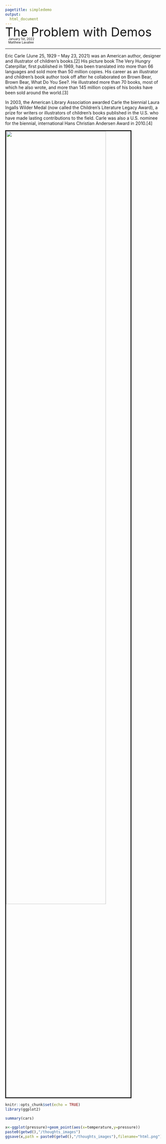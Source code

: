 ```yaml
---
pagetitle: simpledemo
output: 
  html_document
---
```

<link rel="stylesheet" href="academicicons/css/academicons.min.css"/>

<p style="line-height:80%">
<span style='font-size:40px'>The Problem with Demos</style>\
<br>
<span style='font-size:10px;margin-left:10px'>January 1st, 2022</style>\
<span style='font-size:10px;margin-left:10px'>Matthew Lavallee</style>\
</p>

---

Eric Carle (June 25, 1929 – May 23, 2021) was an American author, designer and illustrator of children's books.[2] His picture book The Very Hungry Caterpillar, first published in 1969, has been translated into more than 66 languages and sold more than 50 million copies. His career as an illustrator and children's book author took off after he collaborated on Brown Bear, Brown Bear, What Do You See?. He illustrated more than 70 books, most of which he also wrote, and more than 145 million copies of his books have been sold around the world.[3]

In 2003, the American Library Association awarded Carle the biennial Laura Ingalls Wilder Medal (now called the Children's Literature Legacy Award), a prize for writers or illustrators of children's books published in the U.S. who have made lasting contributions to the field. Carle was also a U.S. nominee for the biennial, international Hans Christian Andersen Award in 2010.[4]

<img 
src="thoughts_images/html.png" 
style="width:80%; border:3px solid;" 
align="center"> 

```r
knitr::opts_chunk$set(echo = TRUE)
library(ggplot2)
```

```r
summary(cars)
```

```r
x<-ggplot(pressure)+geom_point(aes(x=temperature,y=pressure))
paste0(getwd(),"/thoughts_images")
ggsave(x,path = paste0(getwd(),"/thoughts_images"),filename="html.png")
```